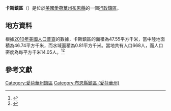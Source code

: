 {{noteTA
|G1=USState
|G2=地名
|G3=Unit
}}
{{Infobox settlement
|official_name            = 卡斯鎮區
|native_name = Cass Township
|settlement_type          = [[行政鎮區|行政鎮區]]
|image_skyline            = 
|imagesize                = 
|image_map                = Map highlighting Cass Township, Boone County, Iowa.svg
|mapsize                  = 250px
|pushpin_map  =USA Iowa
|pushpin_label = 卡斯鎮區
|pushpin_label_position   = top
|pushpin_map_caption      = 卡斯鎮區在愛荷華州的位置
|subdivision_type         = [[世界政區索引|國家]]
|subdivision_type1        = [[美国州份|州份]]
|subdivision_type2        = [[愛荷華州行政区划|縣]]
|subdivision_name         = [[美国|美国]]
|subdivision_name1        = [[愛荷華州|愛荷華州]]
|subdivision_name2        = [[布恩縣_(愛荷華州)|布恩縣]]
|elevation_ft             = 997
|elevation_m              = 304
|timezone                 = [[北美中部時區|北美中部時區]]
|area_total_km2           = 47.55
|area_land_km2            = 46.74
|area_water_km2           = 0.81
|area_total_sq_mi         = 
|area_land_sq_mi          = 
|area_water_sq_mi         = 
|population_as_of         = [[2010年美國人口普查|2010]]
|population_footnotes     = 
|population_total         = 668
|population_density_km2   = auto
|population_density_sq_mi = auto
|utc_offset               = -6
|coordinates              = {{coord|41|54|22|N|93|54|00|W|type:city_region:US-AL_source:GNS-enwiki|display=inline,title}}
| coor_pinpoint           = 
| coordinates_footnotes   = 
|timezone_DST             = CDT
|utc_offset_DST           = -5
|postal_code_type         = [[美國郵區編號|郵區編號]]
|postal_code              = 
|area_code                = {{link-en|电话区号515|Area code 515|515}}
|blank_name = [[地名信息系统|GNIS ID]]
|blank_info = 467537
}}
'''卡斯鎮區'''（{{lang-en|Cass Township}}）是位於[[美國|美國]][[愛荷華州|愛荷華州]][[布恩縣_(愛荷華州)|布恩縣]]的一個[[行政鎮區|行政鎮區]]。

== 地方資料 ==
根據[[2010年美國人口普查|2010年美國人口普查]]的數據，卡斯鎮區的面積為47.55平方千米，當中陸地面積為46.74平方千米，而水域面積為0.81平方千米。當地共有人口668人，而人口密度為每平方千米14.05人。<ref name="GR8">{{cite web|url=http://factfinder2.census.gov|publisher=[[美国人口调查局|美国人口调查局]]|accessdate=2011-05-14|title=American FactFinder|archive-date=2013-09-11|archive-url=https://web.archive.org/web/20130911234518/http://factfinder2.census.gov/|dead-url=no}}</ref><ref>{{cite web|url=https://www.citypopulation.de/en/usa/iowa/admin/|title=USA: Iowa (Counties and Townships) - City Population}}</ref>

== 參考文獻 ==
{{reflist}}

{{布恩縣 (愛荷華州)}}

{{DEFAULTSORT:Cass Township}}
[[Category:愛荷華州鎮區|Category:愛荷華州鎮區]]
[[Category:布恩縣鎮區_(愛荷華州)|Category:布恩縣鎮區 (愛荷華州)]]

{{Iowa-geo-stub}}